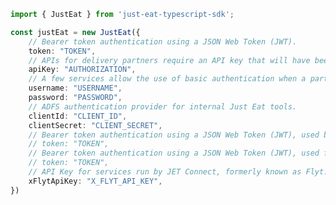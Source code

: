 ```typescript index.ts
import { JustEat } from 'just-eat-typescript-sdk';

const justEat = new JustEat({
    // Bearer token authentication using a JSON Web Token (JWT).
    token: "TOKEN",
    // APIs for delivery partners require an API key that will have been issued to you.
    apiKey: "AUTHORIZATION",
    // A few services allow the use of basic authentication when a partner doesn't support OAuth based authentication.
    username: "USERNAME",
    password: "PASSWORD",
    // ADFS authentication provider for internal Just Eat tools.
    clientId: "CLIENT_ID",
    clientSecret: "CLIENT_SECRET",
    // Bearer token authentication using a JSON Web Token (JWT), used by the restaurant sign up system
    // token: "TOKEN",
    // Bearer token authentication using a JSON Web Token (JWT), used for delivery as a service endpoints.
    // token: "TOKEN",
    // API Key for services run by JET Connect, formerly known as Flyt.
    xFlytApiKey: "X_FLYT_API_KEY",
})